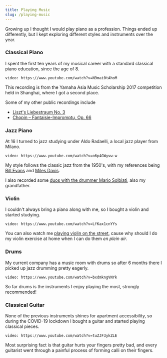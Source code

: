 ```yaml
---
title: Playing Music
slug: /playing-music
---
```



Growing up I thought I would play piano as a profession. Things ended up differently, but I kept exploring different styles and instruments over the year.

### Classical Piano 

I spent the first ten years of my musical career with a standard classical piano education, since the age of 8.

`video: https://www.youtube.com/watch?v=N9mai0tAhoM`

This recording  is from the Yamaha Asia Music Scholarship 2017 competition held in Shanghai, where I got a second place.

Some of my other public recordings include
- [Liszt's Liebestraum No. 3](https://www.youtube.com/watch?v=isHg7HIr8iE)
- [Chopin – Fantaisie-Impromptu, Op. 66](https://www.youtube.com/watch?v=LHUGcYSRpCg)

### Jazz Piano

At 16 I turned to jazz studying under Aldo Radaelli, a local jazz player from Milano.

`video: https://www.youtube.com/watch?v=o6p4GWyvw-w`

My style follows the classic jazz from the 1950's, with my references being [Bill Evans](https://en.wikipedia.org/wiki/Bill_Evans) and [Miles Davis](https://en.wikipedia.org/wiki/Miles_Davis). 

I also recorded some [duos with the drummer Mario Solbiati](https://www.youtube.com/watch?v=WVyHBiUyf6w), also my grandfather.

### Violin

I couldn't always bring a piano along with me, so I bought a violin and started studying.

`video: https://www.youtube.com/watch?v=LfKax1cnYYs`

You can also watch me [playing violin on the street](https://www.youtube.com/watch?v=zQTD2dyyFoE), cause why should I do my violin exercise at home when I can do them *en plein air*.

### Drums

My current company has a music room with drums so after 6 months there I picked up jazz drumming pretty eagerly.

`video: https://www.youtube.com/watch?v=bxdmkngVNYk`

So far drums is the instruments I enjoy playing the most, strongly recommended!

### Classical Guitar

None of the previous instruments shines for apartment accessibility, so during the COVID-19 lockdown I bought a guitar and started playing classical pieces.

`video: https://www.youtube.com/watch?v=tuZJF3ykZLE`

Most surprising fact is that guitar hurts your fingers pretty bad, and every guitarist went through a painful process of forming calli on their fingers.



